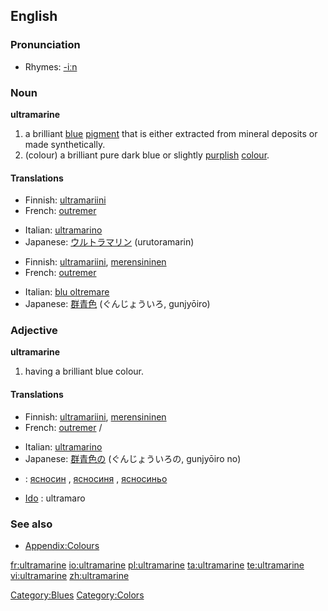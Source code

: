 {{wikipedia}}
==English==

===Pronunciation===
* Rhymes: [[Rhymes:English:-iːn|-iːn]]

===Noun===
'''ultramarine'''

# a brilliant [[blue]] [[pigment]] that is either extracted from mineral deposits or made synthetically.
# (colour) a brilliant pure dark blue or slightly [[purple|purplish]] [[color|colour]].
#: {{color panel|120a8f}}

====Translations====
{{trans-top|pigment}}
* Finnish: [[ultramariini]]
* French: [[outremer]] {{m}}
{{trans-mid}}
* Italian: [[ultramarino]]  {{m}}
* Japanese: [[ウルトラマリン]] (urutoramarin)
{{trans-bottom}}

{{trans-top|colour}}
* Finnish: [[ultramariini]], [[merensininen]]
* French: [[outremer]] {{m}}
{{trans-mid}}
* Italian: [[blu oltremare]]  {{m}}
* Japanese: [[群青色]] (ぐんじょういろ, gunjyōiro)
{{trans-bottom}}

===Adjective===
'''ultramarine'''

# having a brilliant blue colour.

====Translations====
{{trans-top|colour}}
* Finnish: [[ultramariini]], [[merensininen]]
* French: [[outremer]] {{m}}/{{f}}
{{trans-mid}}
* Italian: [[ultramarino]]
* Japanese: [[群青色]]の (ぐんじょういろの, gunjyōiro no)
{{trans-bottom}}

{{checktrans}}
<!--Remove this section once all of the translations below have been moved into the tables above.-->

* {{ttbc|Bulgarian}}: [[ясносин]] {{m}}, [[ясносиня]] {{f}}, [[ясносиньо]] {{n}}
* [[w:Ido|Ido]] : ultramaro

===See also===
* [[Appendix:Colours]]

[[Category:Blues]]
[[Category:Colors]]

[[fr:ultramarine]]
[[io:ultramarine]]
[[pl:ultramarine]]
[[ta:ultramarine]]
[[te:ultramarine]]
[[vi:ultramarine]]
[[zh:ultramarine]]